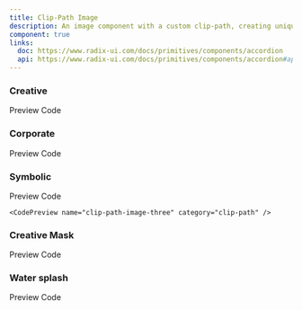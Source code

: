 ```yaml
---
title: Clip-Path Image
description: An image component with a custom clip-path, creating unique shapes and dynamic visual effects
component: true
links:
  doc: https://www.radix-ui.com/docs/primitives/components/accordion
  api: https://www.radix-ui.com/docs/primitives/components/accordion#api-reference
---
```


### Creative

<Tabs defaultValue="preview" className="w-full relative">
  <TabsList >
    <TabsTrigger value="preview">Preview</TabsTrigger>
    <TabsTrigger value="codesnippet">Code</TabsTrigger>
  </TabsList>
  <TabsContent
    value="preview"
  >
    <ComponentPreview name="clip-path-image-one" category="clip-path">
    </ComponentPreview>

  </TabsContent>
  <TabsContent value="codesnippet">
  <CodeWrapper noExpand={true}>
    <CodePreview name="clip-path-image-one" category="clip-path" />
  </CodeWrapper>
  </TabsContent>
</Tabs>

### Corporate

<Tabs defaultValue="preview" className="w-full relative">
  <TabsList >
    <TabsTrigger value="preview">Preview</TabsTrigger>
    <TabsTrigger value="codesnippet">Code</TabsTrigger>
  </TabsList>
  <TabsContent
    value="preview"
  >
    <ComponentPreview name="clip-path-image-two" category="clip-path">
    </ComponentPreview>

  </TabsContent>
  <TabsContent value="codesnippet">
  <CodeWrapper noExpand={true}>
    <CodePreview name="clip-path-image-two" category="clip-path" />
  </CodeWrapper>

  </TabsContent>
</Tabs>

### Symbolic

<Tabs defaultValue="preview" className="w-full relative">
  <TabsList >
    <TabsTrigger value="preview">Preview</TabsTrigger>
    <TabsTrigger value="codesnippet">Code</TabsTrigger>
  </TabsList>
  <TabsContent
    value="preview"
  >
    <ComponentPreview name="clip-path-image-three" category="clip-path">
    </ComponentPreview>

  </TabsContent>
  <TabsContent value="codesnippet">
  <CodeWrapper noExpand={true}>

    <CodePreview name="clip-path-image-three" category="clip-path" />

  </CodeWrapper>

  </TabsContent>
</Tabs>

### Creative Mask

<Tabs defaultValue="preview" className="w-full relative">
  <TabsList >
    <TabsTrigger value="preview">Preview</TabsTrigger>
    <TabsTrigger value="codesnippet">Code</TabsTrigger>
  </TabsList>
  <TabsContent
    value="preview"
  >
    <ComponentPreview name="clip-path-image-four" category="clip-path">
    </ComponentPreview>

  </TabsContent>
  <TabsContent value="codesnippet">
  <CodeWrapper noExpand={true}>
    <CodePreview name="clip-path-image-four" category="clip-path" />
  </CodeWrapper>
  </TabsContent>
</Tabs>

### Water splash

<Tabs defaultValue="preview" className="w-full relative">
  <TabsList >
    <TabsTrigger value="preview">Preview</TabsTrigger>
    <TabsTrigger value="codesnippet">Code</TabsTrigger>
  </TabsList>
  <TabsContent
    value="preview"
  >
    <ComponentPreview name="clip-path-image-five" category="clip-path">
    </ComponentPreview>

  </TabsContent>
  <TabsContent value="codesnippet">
  <CodeWrapper noExpand={true}>
    <CodePreview name="clip-path-image-five" category="clip-path" />
  </CodeWrapper>

  </TabsContent>
</Tabs>
